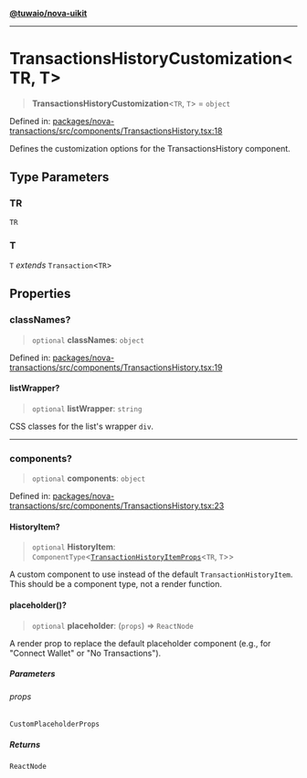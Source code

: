 [**@tuwaio/nova-uikit**](../../../README.md)

***

# TransactionsHistoryCustomization\<TR, T\>

> **TransactionsHistoryCustomization**\<`TR`, `T`\> = `object`

Defined in: [packages/nova-transactions/src/components/TransactionsHistory.tsx:18](https://github.com/TuwaIO/nova-uikit/blob/3e65053a3ef978515e6fefc215ba06ba9a29842e/packages/nova-transactions/src/components/TransactionsHistory.tsx#L18)

Defines the customization options for the TransactionsHistory component.

## Type Parameters

### TR

`TR`

### T

`T` *extends* `Transaction`\<`TR`\>

## Properties

### classNames?

> `optional` **classNames**: `object`

Defined in: [packages/nova-transactions/src/components/TransactionsHistory.tsx:19](https://github.com/TuwaIO/nova-uikit/blob/3e65053a3ef978515e6fefc215ba06ba9a29842e/packages/nova-transactions/src/components/TransactionsHistory.tsx#L19)

#### listWrapper?

> `optional` **listWrapper**: `string`

CSS classes for the list's wrapper `div`.

***

### components?

> `optional` **components**: `object`

Defined in: [packages/nova-transactions/src/components/TransactionsHistory.tsx:23](https://github.com/TuwaIO/nova-uikit/blob/3e65053a3ef978515e6fefc215ba06ba9a29842e/packages/nova-transactions/src/components/TransactionsHistory.tsx#L23)

#### HistoryItem?

> `optional` **HistoryItem**: `ComponentType`\<[`TransactionHistoryItemProps`](TransactionHistoryItemProps.md)\<`TR`, `T`\>\>

A custom component to use instead of the default `TransactionHistoryItem`.
This should be a component type, not a render function.

#### placeholder()?

> `optional` **placeholder**: (`props`) => `ReactNode`

A render prop to replace the default placeholder component
(e.g., for "Connect Wallet" or "No Transactions").

##### Parameters

###### props

`CustomPlaceholderProps`

##### Returns

`ReactNode`
